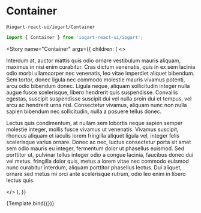 

<Meta title="Components/Layout" component={Container} />

# Container

`@iogart-react-ui/iogart/Container`

```javascript
import { Container } from 'iogart-react-ui/iogart';
```

<Story
  name="Container"
  args={{
    children: (
      <>
        <p>
          Interdum at, auctor mattis quis odio ornare vestibulum mauris aliquam,
          maximus in nisi enim curabitur. Cras dictum venenatis, quis in ex sem
          lacinia odio morbi ullamcorper nec venenatis, leo vitae imperdiet
          aliquet bibendum. Sem tortor, donec ligula nec commodo molestie mauris
          vivamus potenti, arcu odio bibendum donec. Ligula neque, aliquam
          sollicitudin integer nulla augue fusce scelerisque, libero hendrerit
          quis suspendisse. Convallis egestas, suscipit suspendisse suscipit dui
          vel nulla proin dui et tempus, vel arcu ac hendrerit urna nisl.
          Consectetur vivamus, aliquam nunc non nulla sapien bibendum nec
          sollicitudin, nulla a posuere tellus donec.
        </p>
        <p>
          Lectus quis condimentum, at nullam sem lobortis neque sapien semper
          molestie integer, mollis fusce vivamus ut venenatis. Vivamus suscipit,
          rhoncus aliquam et iaculis lorem fringilla aliquet ligula vel, integer
          felis scelerisque varius ornare. Donec ac nec, luctus consectetur
          porta sit amet sem odio mauris eu integer, fermentum dolor ut
          phasellus euismod. Sed porttitor ut, pulvinar tellus integer odio a
          congue lacinia, faucibus donec dui vel metus. fringilla dolor quis,
          metus a lorem vitae nec commodo euismod nunc curabitur interdum,
          aliquam porttitor phasellus lectus. Dui aliquet, ornare sed metus mi
          orci ante scelerisque rutrum, odio leo enim in libero lectus quis.
        </p>
      </>
    ),
  }}
>
  {Template.bind({})}
</Story>
